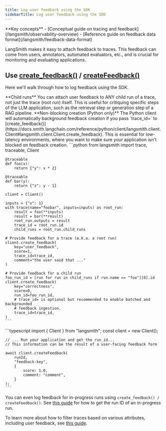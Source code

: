 ```yaml
---
title: Log user feedback using the SDK
sidebarTitle: Log user feedback using the SDK
---
```


<Tip>
**Key concepts**
- [Conceptual guide on tracing and feedback](/langsmith/observability-overview)
- [Reference guide on feedback data format](/langsmith/feedback-data-format)
</Tip>

LangSmith makes it easy to attach feedback to traces. 
This feedback can come from users, annotators, automated evaluators, etc., and is crucial for monitoring and evaluating applications.

## Use [create_feedback()](https://docs.smith.langchain.com/reference/python/client/langsmith.client.Client#langsmith.client.Client.create_feedback) / [createFeedback()](https://docs.smith.langchain.com/reference/js/classes/client.Client#createfeedback)

Here we'll walk through how to log feedback using the SDK.

<Info>
**Child runs**
You can attach user feedback to ANY child run of a trace, not just the trace (root run) itself.
This is useful for critiquing specific steps of the LLM application, such as the retrieval step or generation step of a RAG pipeline.
</Info>

<Tip>
**Non-blocking creation (Python only)**
The Python client will automatically background feedback creation if you pass `trace_id=` to [create_feedback()](https://docs.smith.langchain.com/reference/python/client/langsmith.client.Client#langsmith.client.Client.create_feedback).
This is essential for low-latency environments, where you want to make sure your application isn't blocked on feedback creation.
</Tip>

<Tabs>
  <Tab title="Python">
    ```python
    from langsmith import trace, traceable, Client

    @traceable
    def foo(x):
        return {"y": x * 2}

    @traceable
    def bar(y):
        return {"z": y - 1}

    client = Client()

    inputs = {"x": 1}
    with trace(name="foobar", inputs=inputs) as root_run:
        result = foo(**inputs)
        result = bar(**result)
        root_run.outputs = result
        trace_id = root_run.id
        child_runs = root_run.child_runs

    # Provide feedback for a trace (a.k.a. a root run)
    client.create_feedback(
        key="user_feedback",
        score=1,
        trace_id=trace_id,
        comment="the user said that ..."
    )

    # Provide feedback for a child run
    foo_run_id = [run for run in child_runs if run.name == "foo"][0].id
    client.create_feedback(
        key="correctness",
        score=0,
        run_id=foo_run_id,
        # trace_id= is optional but recommended to enable batched and backgrounded 
        # feedback ingestion.
        trace_id=trace_id,
    )
    ```
  </Tab>
  <Tab title="TypeScript">
    ```typescript
    import { Client } from "langsmith";
    const client = new Client();

    // ... Run your application and get the run_id...
    // This information can be the result of a user-facing feedback form

    await client.createFeedback(
        runId,
        "feedback-key",
        {
            score: 1.0,
            comment: "comment",
        }
    );
    ```
  </Tab>
</Tabs>

You can even log feedback for in-progress runs using `create_feedback() / createFeedback()`. See [this guide](/langsmith/access-current-span) for how to get the run ID of an in-progress run.

To learn more about how to filter traces based on various attributes, including user feedback, see [this guide](/langsmith/filter-traces-in-application).
